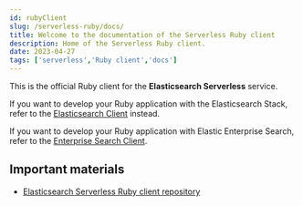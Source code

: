 ```yaml
---
id: rubyClient
slug: /serverless-ruby/docs/
title: Welcome to the documentation of the Serverless Ruby client
description: Home of the Serverless Ruby client.
date: 2023-04-27
tags: ['serverless','Ruby client','docs']
---
```


This is the official Ruby client for the **Elasticsearch Serverless** service. 

If you want to develop your Ruby application with the Elasticsearch Stack, refer 
to the [Elasticsearch Client](https://github.com/elastic/elasticsearch-ruby) 
instead. 

If you want to develop your Ruby application with Elastic Enterprise Search, 
refer to the 
[Enterprise Search Client](https://github.com/elastic/enterprise-search-ruby/).

## Important materials

* [Elasticsearch Serverless Ruby client repository](https://github.com/elastic/elasticsearch-serverless-ruby)